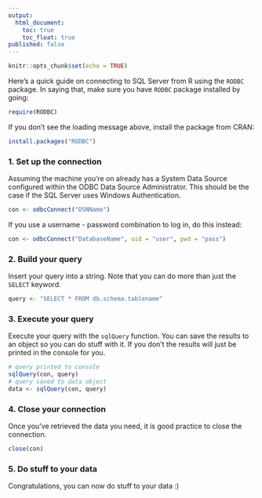 ```yaml
---
output: 
  html_document:
    toc: true
    toc_float: true
published: false
---
```


```r
knitr::opts_chunk$set(echo = TRUE)
```

Here's a quick guide on connecting to SQL Server from R using the `RODBC` package. In saying that, make sure you have `RODBC` package installed by going:

```r
require(RODBC)
```

If you don't see the loading message above, install the package from CRAN:

```r
install.packages("RODBC")
```

### 1. Set up the connection

Assuming the machine you're on already has a System Data Source configured within the ODBC Data Source Administrator. This should be the case if the SQL Server uses Windows Authentication.

```r
con <- odbcConnect("DSNName")
```

If you use a username - password combination to log in, do this instead:

```r
con <- odbcConnect("DatabaseName", uid = "user", pwd = "pass")
```


### 2. Build your query

Insert your query into a string. Note that you can do more than just the `SELECT` keyword.

```r
query <- "SELECT * FROM db.schema.tablename"
```

### 3. Execute your query

Execute your query with the `sqlQuery` function. You can save the results to an object so you can do stuff with it. If you don't the results will just be printed in the console for you.

```r
# query printed to console
sqlQuery(con, query)
# query saved to data object
data <- sqlQuery(con, query)
```

### 4. Close your connection

Once you've retrieved the data you need, it is good practice to close the connection.

```r
close(con)
```

### 5. Do stuff to your data

Congratulations, you can now do stuff to your data :)
